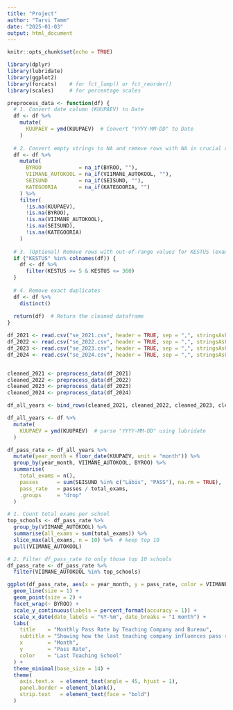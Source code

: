 ---
title: "Project"
author: "Tarvi Tamm"
date: "2025-01-03"
output: html_document
---

```{r setup, include=FALSE}
knitr::opts_chunk$set(echo = TRUE)
```


```{r}
library(dplyr)
library(lubridate)
library(ggplot2)
library(forcats)    # for fct_lump() or fct_reorder()
library(scales)     # for percentage scales

```


```{r}
preprocess_data <- function(df) {
  # 1. Convert date column (KUUPAEV) to Date
  df <- df %>%
    mutate(
      KUUPAEV = ymd(KUUPAEV)  # Convert "YYYY-MM-DD" to Date
    )
  
  # 2. Convert empty strings to NA and remove rows with NA in crucial columns
  df <- df %>%
    mutate(
      BYROO            = na_if(BYROO, ""),
      VIIMANE_AUTOKOOL = na_if(VIIMANE_AUTOKOOL, ""),
      SEISUND          = na_if(SEISUND, ""),
      KATEGOORIA       = na_if(KATEGOORIA, "")
    ) %>%
    filter(
      !is.na(KUUPAEV),
      !is.na(BYROO),
      !is.na(VIIMANE_AUTOKOOL),
      !is.na(SEISUND),
      !is.na(KATEGOORIA)
    )
  
  # 3. (Optional) Remove rows with out-of-range values for KESTUS (exam duration)
  if ("KESTUS" %in% colnames(df)) {
    df <- df %>%
      filter(KESTUS >= 5 & KESTUS <= 360)
  }
  
  # 4. Remove exact duplicates
  df <- df %>%
    distinct()
  
  return(df)  # Return the cleaned dataframe
}

```

```{r}
df_2021 <- read.csv("se_2021.csv", header = TRUE, sep = ",", stringsAsFactors = FALSE)
df_2022 <- read.csv("se_2022.csv", header = TRUE, sep = ",", stringsAsFactors = FALSE)
df_2023 <- read.csv("se_2023.csv", header = TRUE, sep = ",", stringsAsFactors = FALSE)
df_2024 <- read.csv("se_2024.csv", header = TRUE, sep = ",", stringsAsFactors = FALSE)


cleaned_2021 <- preprocess_data(df_2021)
cleaned_2022 <- preprocess_data(df_2022)
cleaned_2023 <- preprocess_data(df_2023)
cleaned_2024 <- preprocess_data(df_2024)

df_all_years <- bind_rows(cleaned_2021, cleaned_2022, cleaned_2023, cleaned_2024)

```


```{r}
df_all_years <- df %>%
  mutate(
    KUUPAEV = ymd(KUUPAEV)  # parse "YYYY-MM-DD" using lubridate
  )

```

```{r}
df_pass_rate <- df_all_years %>%
  mutate(year_month = floor_date(KUUPAEV, unit = "month")) %>%
  group_by(year_month, VIIMANE_AUTOKOOL, BYROO) %>%
  summarise(
    total_exams = n(),
    passes      = sum(SEISUND %in% c("Läbis", "PASS"), na.rm = TRUE),
    pass_rate   = passes / total_exams,
    .groups     = "drop"
  )
```

```{r}
# 1. Count total exams per school
top_schools <- df_pass_rate %>%
  group_by(VIIMANE_AUTOKOOL) %>%
  summarise(all_exams = sum(total_exams)) %>%
  slice_max(all_exams, n = 10) %>%  # keep top 10
  pull(VIIMANE_AUTOKOOL)

# 2. Filter df_pass_rate to only those top 10 schools
df_pass_rate <- df_pass_rate %>%
  filter(VIIMANE_AUTOKOOL %in% top_schools)

```


```{r}
ggplot(df_pass_rate, aes(x = year_month, y = pass_rate, color = VIIMANE_AUTOKOOL)) +
  geom_line(size = 1) +
  geom_point(size = 2) +
  facet_wrap(~ BYROO) +
  scale_y_continuous(labels = percent_format(accuracy = 1)) +
  scale_x_date(date_labels = "%Y-%m", date_breaks = "1 month") +
  labs(
    title    = "Monthly Pass Rate by Teaching Company and Bureau",
    subtitle = "Showing how the last teaching company influences pass rate over time across bureaus",
    x        = "Month",
    y        = "Pass Rate",
    color    = "Last Teaching School"
  ) +
  theme_minimal(base_size = 14) +
  theme(
    axis.text.x  = element_text(angle = 45, hjust = 1),
    panel.border = element_blank(),
    strip.text   = element_text(face = "bold")
  )

```

